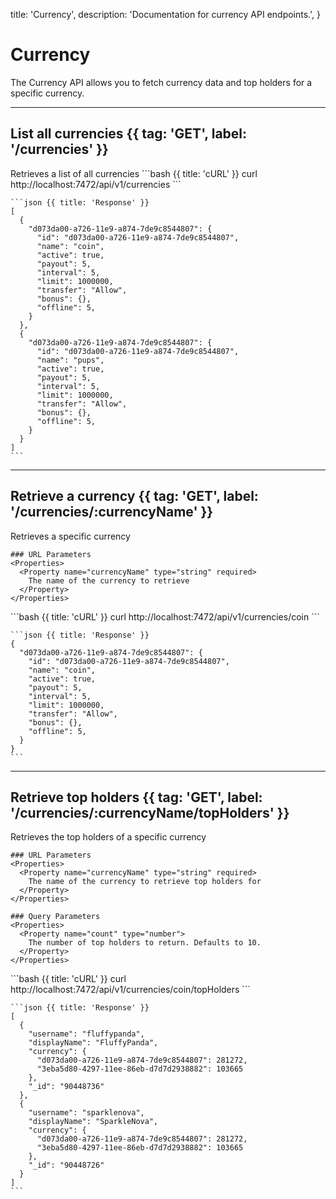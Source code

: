   title: 'Currency',
  description: 'Documentation for currency API endpoints.',
}

# Currency

The Currency API allows you to fetch currency data and top holders for a specific currency.

---

## List all currencies  {{ tag: 'GET', label: '/currencies' }}

<Row>
  <Col>
    Retrieves a list of all currencies
  </Col>

  <Col sticky>
    <CodeGroup title="Request" tag="GET" label="/currencies">
    ```bash {{ title: 'cURL' }}
    curl http://localhost:7472/api/v1/currencies
    ```
    </CodeGroup>

    ```json {{ title: 'Response' }}
    [
      {
        "d073da00-a726-11e9-a874-7de9c8544807": {
          "id": "d073da00-a726-11e9-a874-7de9c8544807",
          "name": "coin",
          "active": true,
          "payout": 5,
          "interval": 5,
          "limit": 1000000,
          "transfer": "Allow",
          "bonus": {},
          "offline": 5,
        }
      },
      {
        "d073da00-a726-11e9-a874-7de9c8544807": {
          "id": "d073da00-a726-11e9-a874-7de9c8544807",
          "name": "pups",
          "active": true,
          "payout": 5,
          "interval": 5,
          "limit": 1000000,
          "transfer": "Allow",
          "bonus": {},
          "offline": 5,
        }
      }
    ]
    ```
  </Col>
</Row>

---

## Retrieve a currency  {{ tag: 'GET', label: '/currencies/:currencyName' }}

<Row>
  <Col>
    Retrieves a specific currency

    ### URL Parameters
    <Properties>
      <Property name="currencyName" type="string" required>
        The name of the currency to retrieve
      </Property>
    </Properties>
  </Col>

  <Col sticky>
    <CodeGroup title="Request" tag="GET" label="/currencies/coin">
    ```bash {{ title: 'cURL' }}
    curl http://localhost:7472/api/v1/currencies/coin
    ```
    </CodeGroup>

    ```json {{ title: 'Response' }}
    {
      "d073da00-a726-11e9-a874-7de9c8544807": {
        "id": "d073da00-a726-11e9-a874-7de9c8544807",
        "name": "coin",
        "active": true,
        "payout": 5,
        "interval": 5,
        "limit": 1000000,
        "transfer": "Allow",
        "bonus": {},
        "offline": 5,
      }
    }
    ```
  </Col>
</Row>

---

## Retrieve top holders  {{ tag: 'GET', label: '/currencies/:currencyName/topHolders' }}

<Row>
  <Col>
    Retrieves the top holders of a specific currency

    ### URL Parameters
    <Properties>
      <Property name="currencyName" type="string" required>
        The name of the currency to retrieve top holders for
      </Property>
    </Properties>

    ### Query Parameters
    <Properties>
      <Property name="count" type="number">
        The number of top holders to return. Defaults to 10.
      </Property>
    </Properties>
  </Col>

  <Col sticky>
    <CodeGroup title="Request" tag="GET" label="/currencies/coin/topHolders">
    ```bash {{ title: 'cURL' }}
    curl http://localhost:7472/api/v1/currencies/coin/topHolders
    ```
    </CodeGroup>

    ```json {{ title: 'Response' }}
    [
      {
        "username": "fluffypanda",
        "displayName": "FluffyPanda",
        "currency": {
          "d073da00-a726-11e9-a874-7de9c8544807": 281272,
          "3eba5d80-4297-11ee-86eb-d7d7d2938882": 103665
        },
        "_id": "90448736"
      },
      {
        "username": "sparklenova",
        "displayName": "SparkleNova",
        "currency": {
          "d073da00-a726-11e9-a874-7de9c8544807": 281272,
          "3eba5d80-4297-11ee-86eb-d7d7d2938882": 103665
        },
        "_id": "90448726"
      }
    ]
    ```
  </Col>
</Row>
